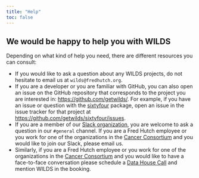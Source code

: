 ```yaml
---
title: "Help"
toc: false
---
```


## We would be happy to help you with WILDS

Depending on what kind of help you need, there are different resources you can
consult:

- If you would like to ask a question about any WILDS projects, do not hesitate to
email us at `wilds@fredhutch.org`.
- If you are a developer or you are familiar
with GitHub, you can also open an issue on the GitHub repository that 
corresponds to the project you are interested in: <https://github.com/getwilds/>.
For example, if you have an issue or question with the [sixtyfour][] package, 
open an issue in the issue tracker for that project at 
<https://github.com/getwilds/sixtyfour/issues>. 
- If you are a member of our [Slack organization][slack], you are welcome to ask
a question in our `#general` channel. If you are a Fred Hutch employee or you 
work for one of the organizations in the [Cancer Consortium][ccon] and you would
like to join our Slack, please email us.
- Similarly, if you are a Fred Hutch employee or you work for one of the 
organizations in the [Cancer Consortium][ccon] and you would like to have a
face-to-face conversation please schedule a [Data House Call][dhc] and mention
WILDS in the booking.

[sixtyfour]: https://github.com/getwilds/sixtyfour/
[ccon]: https://www.cancerconsortium.org/
[dhc]: https://hutchdatascience.org/datahousecalls/
[slack]: https://fhdata.slack.com/